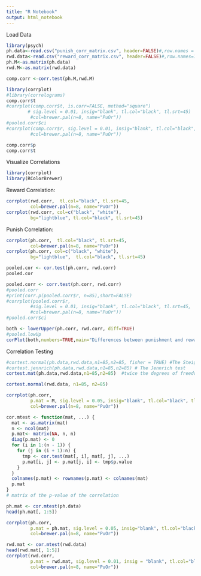 ```yaml
---
title: "R Notebook"
output: html_notebook
---
```


Load Data

```r
library(psych)
ph.data<-read.csv("punish_corr_matrix.csv", header=FALSE)#,row.names = 1) 
rwd.data<-read.csv("reward_corr_matrix.csv", header=FALSE)#,row.names=1) 
ph.M<-as.matrix(ph.data)
rwd.M<-as.matrix(rwd.data)

comp.corr <-corr.test(ph.M,rwd.M)
```


```r
library(corrplot)
#library(correlograms)
comp.corr$t
#corrplot(comp.corr$t, is.corr=FALSE, method="square")
        # sig.level = 0.01, insig="blank", tl.col="black", tl.srt=45)
         #col=brewer.pal(n=8, name="PuOr"))
#pooled.corr$ci
#corrplot(comp.corr$r, sig.level = 0.01, insig="blank", tl.col="black", tl.srt=45)
         #col=brewer.pal(n=8, name="PuOr"))

```


```r
comp.corr$p
comp.corr$t
```

Visualize Correlations


```r
library(corrplot)
library(RColorBrewer)
```

Reward Correlation:

```r

corrplot(rwd.corr,  tl.col="black", tl.srt=45,
         col=brewer.pal(n=8, name="PuOr"))
corrplot(rwd.corr, col=c("black", "white"),
         bg="lightblue", tl.col="black", tl.srt=45)
```

Punish Correlation:

```r
corrplot(ph.corr,  tl.col="black", tl.srt=45,
         col=brewer.pal(n=8, name="PuOr"))
corrplot(ph.corr, col=c("black", "white"),
         bg="lightblue",  tl.col="black", tl.srt=45)
```

```r
pooled.cor <- cor.test(ph.corr, rwd.corr)
pooled.cor
```

```r
pooled.corr <- corr.test(ph.corr, rwd.corr)
#pooled.corr
#print(corr.p(pooled.corr$r, n=85),short=FALSE)
#corrplot(pooled.corr$r, 
         #sig.level = 0.01, insig="blank", tl.col="black", tl.srt=45,
         #col=brewer.pal(n=8, name="PuOr"))
#pooled.corr$ci
```

```r
both <- lowerUpper(ph.corr, rwd.corr, diff=TRUE)
#pooled.lowUp
corPlot(both,numbers=TRUE,main="Differences between punishment and reward")

```


Correlation Testing

```r

#cortest.normal(ph.data,rwd.data,n1=85,n2=85, fisher = TRUE) #The Steiger test
#cortest.jennrich(ph.data,rwd.data,n1=85,n2=85) # The Jennrich test
cortest.mat(ph.data,rwd.data,n1=85,n2=85)  #twice the degrees of freedom as the Jennrich
```


```r
cortest.normal(rwd.data, n1=85, n2=85)
```

```r
corrplot(ph.corr, 
         p.mat = M, sig.level = 0.05, insig="blank", tl.col="black", tl.srt=45,
         col=brewer.pal(n=8, name="PuOr"))
```

```r

cor.mtest <- function(mat, ...) {
  mat <- as.matrix(mat)
  n <- ncol(mat)
  p.mat<- matrix(NA, n, n)
  diag(p.mat) <- 0
  for (i in 1:(n - 1)) {
    for (j in (i + 1):n) {
      tmp <- cor.test(mat[, i], mat[, j], ...)
      p.mat[i, j] <- p.mat[j, i] <- tmp$p.value
    }
  }
  colnames(p.mat) <- rownames(p.mat) <- colnames(mat)
  p.mat
}
# matrix of the p-value of the correlation

```


```r
ph.mat <- cor.mtest(ph.data)
head(ph.mat[, 1:5])

corrplot(ph.corr, 
         p.mat = ph.mat, sig.level = 0.05, insig="blank", tl.col="black", tl.srt=45,
         col=brewer.pal(n=8, name="PuOr"))
```

```r
rwd.mat <- cor.mtest(rwd.data)
head(rwd.mat[, 1:5])
corrplot(rwd.corr, 
         p.mat = rwd.mat, sig.level = 0.01, insig = "blank", tl.col="black", tl.srt=45,
         col=brewer.pal(n=8, name="PuOr"))
```

